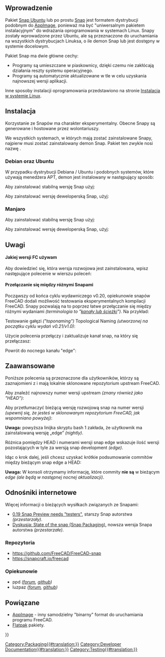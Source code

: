 <languages/>
{{TOCright}}

<span id="Introduction"></span>
==Wprowadzenie==

Pakiet [[Ubuntu_Snap/pl|Snap Ubuntu]] lub po prostu [[Ubuntu_Snap/pl|Snap]] jest formatem dystrybucji podobnym do [[AppImage/pl|AppImage]], ponieważ ma być "uniwersalnym pakietem instalacyjnym" do wdrażania oprogramowania w systemach Linux. Snapy zostały wprowadzone przez Ubuntu, ale są przeznaczone do uruchamiania na wszystkich dystrybucjach Linuksa, o ile demon Snap lub {{incode|snapd}} jest dostępny w systemie docelowym.

Pakiet Snap ma dwie główne cechy:
* Programy są umieszczane w piaskownicy, dzięki czemu nie zakłócają działania reszty systemu operacyjnego.
* Programy są automatycznie aktualizowane w tle w celu uzyskania najnowszej wersji aplikacji.

Inne sposoby instalacji oprogramowania przedstawiono na stronie [[Installing_on_Linux/pl|Instalacja w systemie Linux]].

<span id="Installation"></span>
==Instalacja==

Korzystanie ze Snapów ma charakter eksperymentalny. Obecne Snapy są generowane i hostowane przez wolontariuszy.

We wszystkich systemach, w których mają zostać zainstalowane Snapy, najpierw musi zostać zainstalowany demon Snap. Pakiet ten zwykle nosi nazwę {{incode|snapd}}.

<span id="Debian/Ubuntu"></span>
===Debian oraz Ubuntu===

W przypadku dystrybucji Debiana / Ubuntu i podobnych systemów, które używają menedżera APT, demon jest instalowany w następujący sposób:

{{Code|lang=bash|code=
sudo apt install snapd
}}

Aby zainstalować stabilną wersję Snap użyj:

{{Code|lang=bash|code=
sudo snap install freecad
}}

Aby zainstalować wersję deweloperską Snap, użyj:

{{Code|lang=bash|code=
sudo snap install --edge freecad
}}

<span id="Manjaro"></span>
===Manjaro===

Aby zainstalować stabilną wersję Snap użyj:

{{Code|lang=bash|code=
snap install freecad
}} 

Aby zainstalować wersję deweloperską Snap, użyj:

{{Code|lang=bash|code=
snap install --edge freecad
}}

<span id="Notes"></span>
==Uwagi==

<span id="What_FC_version_am_I_running"></span>
====Jakiej wersji FC używam====

Aby dowiedzieć się, która wersja rozwojowa jest zainstalowana, wpisz następujące polecenie w wierszu poleceń:

{{Code|lang=bash|code=
snap info freecad
}}

<span id="Changing_between_different_Snaps"></span>
====Przełączanie się między różnymi Snapami====

Począwszy od końca cyklu wydawniczego v0.20, opiekunowie snapów FreeCAD dodali możliwość testowania eksperymentalnych kompilacji FreeCAD. Snapy pozwalają na to poprzez łatwe przełączanie się między różnymi wydaniami ''(terminologia to "[https://snapcraft.io/docs/channels kanały lub ścieżki]")''. Na przykład:

Testowanie gałęzi ''("toponaming")'' Topological Naming ''(utworzonej na początku cyklu wydań v0.21/v1.0)'':

{{code|lang=bash|code=
snap refresh freecad --channel=latest/edge/toponaming
}}

Użycie polecenia {{incode|refresh}} przełączy i zaktualizuje kanał snap, na który się przełączasz:

{{code|lang=bash|code=
snap refresh freecad --channel=latest/edge/toponaming
}}

Powrót do nocnego kanału "edge":

{{code|lang=bash|code=
snap refresh freecad --channel=latest/edge
}}

<span id="Advanced"></span>
==Zaawansowane==

Poniższe polecenia są przeznaczone dla użytkowników, którzy są zaznajomieni z {{incode|git}} i mają lokalnie sklonowane repozytorium upstream FreeCAD.

{{Code|lang=bash|code=
git clone https://github.com/FreeCAD/FreeCAD
cd FreeCAD/
}}

Aby znaleźć najnowszy numer wersji upstream ''(znany również jako "HEAD")'':

{{Code|lang=bash|code=
git pull upstream master  # first make sure we have the most up-to-date commits
git rev-list --count HEAD # 'HEAD' refers to the current commit you are viewing (tip of the master branch)
}}

Aby przetłumaczyć bieżącą wersję rozwojową snap na numer wersji ''(upewnij się, że jesteś w sklonowanym repozytorium FreeCAD, jak wspomniano powyżej)'':

{{Code|lang=bash|code=
snap info freecad <nowiki>|</nowiki>\
grep -e '^\s\+latest/edge' <nowiki>|</nowiki>\
awk -F ' ' '{ print $2 }' <nowiki>|</nowiki>\
xargs -I{} git rev-list --count {}
}}

'''Uwaga:''' powyższa linijka skryptu bash 1 zakłada, że użytkownik ma zainstalowaną wersję „edge” ''(nightly)''.

Różnica pomiędzy HEAD i numerami wersji snap edge wskazuje ilość wersji pozostających w tyle za wersją snap development ''(edge)''.

Idąc o krok dalej, jeśli chcesz uzyskać krótkie podsumowanie commitów między bieżącym snap edge a HEAD:

{{Code|lang=bash|code=
snap info freecad <nowiki>|</nowiki>\
grep -e '^\s\+latest/edge' <nowiki>|</nowiki>\
awk -F ' ' '{ print $2 }' <nowiki>|</nowiki>\
xargs -I{} git log --oneline --ancestry-path {}..HEAD
}}

'''Uwaga:''' W konsoli otrzymamy informację, które commity '''nie są''' w bieżącym ''edge'' ''(ale będą w następnej nocnej aktualizacji)''.

<span id="Links"></span>
==Odnośniki internetowe==

Więcej informacji o bieżących wysiłkach związanych ze Snapami:
* [https://forum.freecad.org/viewtopic.php?f=4&t=46044 0.19 Snap Preview needs "testers"], starszy Snap autorstwa {{Emphasis|vejmarie}} ''(przestarzały)''.
* [https://forum.freecad.org/viewtopic.php?f=42&t=46853 Dyskusja: State of the snap (Snap Packaging)], nowsza wersja Snapa autorstwa {{Emphasis|ppd}} ''(przestarzałe)''.

<span id="Repositories"></span>
===Repozytoria===

* https://github.com/FreeCAD/FreeCAD-snap
* https://snapcraft.io/freecad

<span id="Maintainer(s)"></span>
===Opiekunowie===

* ppd ''([https://forum.freecad.org/memberlist.php?mode=viewprofile&u=24042 forum], [https://github.com/ppd github])''
* luzpaz ''([https://forum.freecad.org/memberlist.php?mode=viewprofile&u=12229 forum], [https://github.com/luzpaz github])''

<span id="Related"></span>
==Powiązane==

* [[AppImage/pl|AppImage]] - inny samodzielny "binarny" format do uruchamiania programu FreeCAD.
* [[Flatpak/pl|Flatpak]] pakiety.


[[Category:Packaging{{#translation:}}]]
[[Category:Developer Documentation{{#translation:}}]]
[[Category:Testing{{#translation:}}]]
{{Userdocnavi{{#translation:}}}}